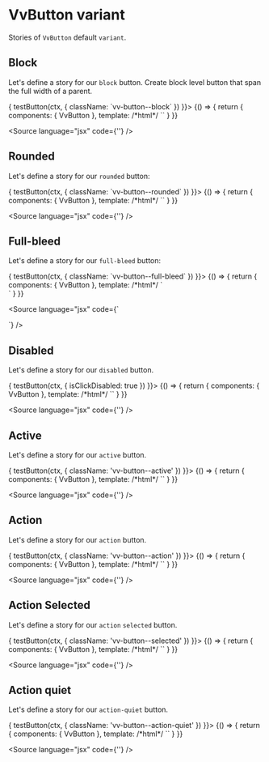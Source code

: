 
<Meta title="Components/Button/Variant" />

# VvButton variant

Stories of `VvButton` default `variant`.

## Block

Let's define a story for our `block` button.
Create block level button that span the full width of a parent.

<Canvas>
	<Story
		name="block"
		play={async (ctx) => {
			testButton(ctx, {
				className: `vv-button--block`
			})
		}}>
		{() => {
			return {
				components: { VvButton },
				template:
					/*html*/
					`<vv-button label="Block" block />`
			}
		}}
	</Story>
</Canvas>

<Source language="jsx" code={'<vv-button label="Block" block />'} />

## Rounded

Let's define a story for our `rounded` button:

<Canvas>
	<Story
		name="rounded"
		play={async (ctx) => {
			testButton(ctx, {
				className: `vv-button--rounded`
			})
		}}>
		{() => {
			return {
				components: { VvButton },
				template:
					/*html*/
					`<vv-button label="Rounded" rounded />`
			}
		}}
	</Story>
</Canvas>

<Source language="jsx" code={'<vv-button label="Rounded" rounded />'} />

## Full-bleed

Let's define a story for our `full-bleed` button:

<Canvas>
	<Story
		name="full-bleed"
		play={async (ctx) => {
			testButton(ctx, {
				className: `vv-button--full-bleed`
			})
		}}>
		{() => {
			return {
				components: { VvButton },
				template:
					/*html*/
					`<div class="flex gap-4">
						<vv-button label="Full bleed" full-bleed />
					</div>`
			}
		}}
	</Story>
</Canvas>

<Source
	language="jsx"
	code={`<div class="flex gap-4">
	<vv-button label="Full bleed" full-bleed />
</div>`}
/>

## Disabled

Let's define a story for our `disabled` button.

<Canvas>
	<Story
		name="disabled"
		play={async (ctx) => {
			testButton(ctx, {
				isClickDisabled: true
			})
		}}>
		{() => {
			return {
				components: { VvButton },
				template:
					/*html*/
					`<vv-button label="Disabled" disabled />`
			}
		}}
	</Story>
</Canvas>

<Source language="jsx" code={'<vv-button label="Disabled" disabled />'} />

## Active

Let's define a story for our `active` button.

<Canvas>
	<Story
		name="active"
		play={async (ctx) => {
			testButton(ctx, {
				className: 'vv-button--active'
			})
		}}>
		{() => {
			return {
				components: { VvButton },
				template:
					/*html*/
					`<vv-button label="Active" active />`
			}
		}}
	</Story>
</Canvas>

<Source language="jsx" code={'<vv-button label="Active" active />'} />

## Action

Let's define a story for our `action` button.

<Canvas>
	<Story
		name="action"
		play={async (ctx) => {
			testButton(ctx, {
				className: 'vv-button--action'
			})
		}}>
		{() => {
			return {
				components: { VvButton },
				template:
					/*html*/
					`<vv-button label="Action" action />`
			}
		}}
	</Story>
</Canvas>

<Source language="jsx" code={'<vv-button label="Action" action />'} />

## Action Selected

Let's define a story for our `action` `selected` button.

<Canvas>
	<Story
		name="selected"
		play={async (ctx) => {
			testButton(ctx, {
				className: 'vv-button--selected'
			})
		}}>
		{() => {
			return {
				components: { VvButton },
				template:
					/*html*/
					`<vv-button label="Action Selected" action selected />`
			}
		}}
	</Story>
</Canvas>

<Source language="jsx" code={'<vv-button label="Action" action selected />'} />

## Action quiet

Let's define a story for our `action-quiet` button.

<Canvas>
	<Story
		name="action-quiet"
		play={async (ctx) => {
			testButton(ctx, {
				className: 'vv-button--action-quiet'
			})
		}}>
		{() => {
			return {
				components: { VvButton },
				template:
					/*html*/
					`<vv-button label="Action quiet" action-quiet />`
			}
		}}
	</Story>
</Canvas>

<Source
	language="jsx"
	code={'<vv-button label="Action quiet" action-quiet />'}
/>
